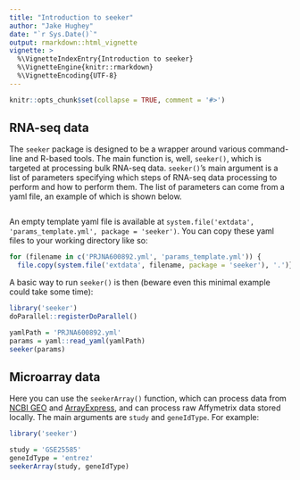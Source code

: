 ```yaml
---
title: "Introduction to seeker"
author: "Jake Hughey"
date: "`r Sys.Date()`"
output: rmarkdown::html_vignette
vignette: >
  %\VignetteIndexEntry{Introduction to seeker}
  %\VignetteEngine{knitr::rmarkdown}
  %\VignetteEncoding{UTF-8}
---
```


```r
knitr::opts_chunk$set(collapse = TRUE, comment = '#>')
```

## RNA-seq data

The `seeker` package is designed to be a wrapper around various command-line and R-based tools. The main function is, well, `seeker()`, which is targeted at processing bulk RNA-seq data. `seeker()`'s main argument is a list of parameters specifying which steps of RNA-seq data processing to perform and how to perform them. The list of parameters can come from a yaml file, an example of which is shown below.

```r
```

An empty template yaml file is available at `system.file('extdata', 'params_template.yml', package = 'seeker')`. You can copy these yaml files to your working directory like so:

```r
for (filename in c('PRJNA600892.yml', 'params_template.yml')) {
  file.copy(system.file('extdata', filename, package = 'seeker'), '.')}
```

A basic way to run `seeker()` is then (beware even this minimal example could take some time):

```r
library('seeker')
doParallel::registerDoParallel()

yamlPath = 'PRJNA600892.yml'
params = yaml::read_yaml(yamlPath)
seeker(params)
```

## Microarray data

Here you can use the `seekerArray()` function, which can process data from [NCBI GEO](https://www.ncbi.nlm.nih.gov/geo/) and [ArrayExpress](https://www.ebi.ac.uk/arrayexpress/), and can process raw Affymetrix data stored locally. The main arguments are `study` and `geneIdType`. For example:

```r
library('seeker')

study = 'GSE25585'
geneIdType = 'entrez'
seekerArray(study, geneIdType)
```
